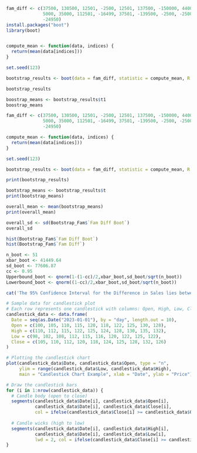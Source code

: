 ```r
fam_diff <- c(37500, 130500, 12501, -2500, 12501, 137500, -150000, 440000, 112000, 30000,
              5000, 35000, 112501, -16499, 37501, -139500, -2500, -2500, -17499, 28200,
              -24950)
install.packages("boot")
library(boot)


compute_mean <- function(data, indices) {
  return(mean(data[indices]))
}

set.seed(123)

bootstrap_results <- boot(data = fam_diff, statistic = compute_mean, R = 30)

bootstrap_results

boostrap_means <- bootstrap_results$t1
boostrap_means
```



```r
fam_diff <- c(37500, 130500, 12501, -2500, 12501, 137500, -150000, 440000, 112000, 30000,
              5000, 35000, 112501, -16499, 37501, -139500, -2500, -2500, -17499, 28200,
              -24950)

compute_mean <- function(data, indices) {
  return(mean(data[indices]))
}

set.seed(123)

bootstrap_results <- boot(data = fam_diff, statistic = compute_mean, R = 30)

print(bootstrap_results)

bootstrap_means <- bootstrap_results$t
print(bootstrap_means)

overall_mean <- mean(bootstrap_means)
print(overall_mean)

```

```r
overall_sd <- sd(Bootstrap_Fam$`Fam Diff Boot`)
overall_sd

hist(Bootstrap_Fam$`Fam Diff Boot`)
hist(Bootstrap_Fam$`Fam Diff`)
```


```r
n_boot <- 51
xbar_boot <- 41449.64
sd_boot <- 77606.87
cc <- 0.95
Upperbound_boot <- qnorm(1-(1-cc)/2,xbar_boot,sd_boot/sqrt(n_boot))
Lowerbound_boot <- qnorm((1-cc)/2,xbar_boot,sd_boot/sqrt(n_boot))

cat('The 95% Confidence Interval for the Difference in Sales lies between:', Lowerbound_boot, '-', Upperbound_boot)
```
```r
# Sample data for candlestick plot
# Each row represents one candlestick with columns: Open, High, Low, Close
candlestick_data <- data.frame(
  Date = seq(as.Date("2023-01-01"), by = "day", length.out = 10),
  Open = c(100, 105, 110, 115, 120, 118, 122, 125, 130, 128),
  High = c(110, 112, 115, 122, 125, 124, 128, 130, 135, 132),
  Low = c(98, 102, 108, 112, 115, 116, 120, 122, 125, 122),
  Close = c(105, 110, 112, 120, 118, 124, 125, 128, 132, 126)
)

# Plotting the candlestick chart
plot(candlestick_data$Date, candlestick_data$Open, type = "n", 
     ylim = range(candlestick_data$Low, candlestick_data$High), 
     main = "Candlestick Chart Example", xlab = "Date", ylab = "Price")

# Draw the candlestick bars
for (i in 1:nrow(candlestick_data)) {
  # Candle body (open to close)
  segments(candlestick_data$Date[i], candlestick_data$Open[i], 
           candlestick_data$Date[i], candlestick_data$Close[i],
           col = ifelse(candlestick_data$Close[i] >= candlestick_data$Open[i], "black", "red"))
  
  # Candle wicks (high to low)
  segments(candlestick_data$Date[i], candlestick_data$High[i], 
           candlestick_data$Date[i], candlestick_data$Low[i],
           lwd = 2, col = ifelse(candlestick_data$Close[i] >= candlestick_data$Open[i], "black", "red"))
}





```





